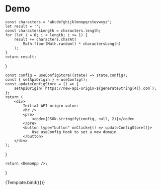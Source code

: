 
<Meta title="Hooks/useConfig/Demo" />

# Demo

    const characters = 'abcdefghijklmnopqrstuvwxyz';
    let result = '';
    const charactersLength = characters.length;
    for (let i = 0; i < length; i += 1) {
        result += characters.charAt(
            Math.floor(Math.random() * charactersLength)
        );
    }
    return result;
}

    const config = useConfigStore((state) => state.config);
    const { setApiOrigin } = useConfig();
    const updateConfigStore = () => {
        setApiOrigin(`https://new-api-origin-${generateString(4)}.com`);
    };
    return (
        <div>
            Initial API origin value:
            <hr />
            <pre>
                <code>{JSON.stringify(config, null, 2)}</code>
            </pre>
            <button type="button" onClick={() => updateConfigStore()}>
                Use useConfig Hook to set a new domain
            </button>
        </div>
    );
}

    return <DemoApp />;
}

<Story name="Demo">{Template.bind({})}</Story>
